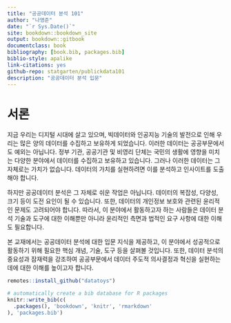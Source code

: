 ```yaml
--- 
title: "공공데이터 분석 101"
author: "나영준"
date: "`r Sys.Date()`"
site: bookdown::bookdown_site
output: bookdown::gitbook
documentclass: book
bibliography: [book.bib, packages.bib]
biblio-style: apalike
link-citations: yes
github-repo: statgarten/publickdata101
description: "공공데이터 분석 입문"
---
```


# 서론

지금 우리는 디지털 시대에 살고 있으며, 빅데이터와 인공지능 기술의 발전으로 인해 우리는 많은 양의 데이터를 수집하고 보유하게 되었습니다. 이러한 데이터는 공공부문에서도 예외는 아닙니다. 정부 기관, 공공기관 및 비영리 단체는 국민의 생활에 영향을 미치는 다양한 분야에서 데이터를 수집하고 보유하고 있습니다. 그러나 이러한 데이터는 그 자체로는 가치가 없습니다. 데이터의 가치를 실현하려면 이를 분석하고 인사이트를 도출해야 합니다. 

하지만 공공데이터 분석은 그 자체로 쉬운 작업은 아닙니다. 데이터의 복잡성, 다양성, 크기 등이 도전 요인이 될 수 있습니다. 또한, 데이터의 개인정보 보호와 관련된 윤리적인 문제도 고려되어야 합니다. 따라서, 이 분야에서 활동하고자 하는 사람들은 데이터 분석 기술과 도구에 대한 이해뿐만 아니라 윤리적인 측면과 법적인 요구 사항에 대한 이해도 필요합니다.  

본 교재에서는 공공데이터 분석에 대한 입문 지식을 제공하고, 이 분야에서 성공적으로 활동하기 위해 필요한 핵심 개념, 기술, 도구 등을 살펴볼 것입니다. 또한, 데이터 분석의 중요성과 잠재력을 강조하여 공공부문에서 데이터 주도적 의사결정과 혁신을 실현하는 데에 대한 이해를 높이고자 합니다.  


```r
remotes::install_github("datatoys")
```


```r
# automatically create a bib database for R packages
knitr::write_bib(c(
  .packages(), 'bookdown', 'knitr', 'rmarkdown'
), 'packages.bib')
```
